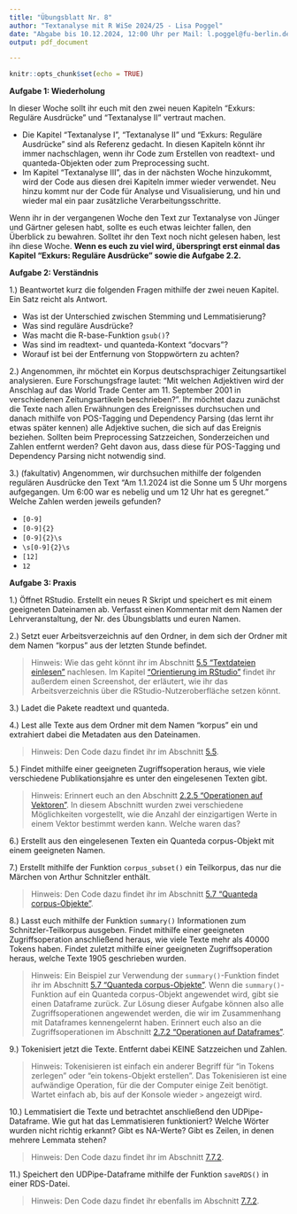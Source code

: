 ```yaml
---
title: "Übungsblatt Nr. 8"
author: "Textanalyse mit R WiSe 2024/25 - Lisa Poggel"
date: "Abgabe bis 10.12.2024, 12:00 Uhr per Mail: l.poggel@fu-berlin.de"
output: pdf_document

---
```


```r
knitr::opts_chunk$set(echo = TRUE)
```


**Aufgabe 1: Wiederholung**

In dieser Woche sollt ihr euch mit den zwei neuen Kapiteln "Exkurs: Reguläre Ausdrücke" und "Textanalyse II"  vertraut machen. 

* Die Kapitel  "Textanalyse I", "Textanalyse II" und "Exkurs: Reguläre Ausdrücke" sind als Referenz gedacht. In diesen Kapiteln könnt ihr immer nachschlagen, wenn ihr Code zum Erstellen von readtext- und quanteda-Objekten oder zum Preprocessing sucht. 
* Im Kapitel "Textanalyse III", das in der nächsten Woche hinzukommt, wird der Code aus diesen drei Kapiteln immer wieder verwendet. Neu hinzu kommt nur der Code für Analyse und Visualisierung, und hin und wieder mal ein paar zusätzliche Verarbeitungsschritte.

Wenn ihr in der vergangenen Woche den Text zur Textanalyse von Jünger und Gärtner gelesen habt, sollte es euch etwas leichter fallen, den Überblick zu bewahren. Solltet ihr den Text noch nicht gelesen haben, lest ihn diese Woche. **Wenn es euch zu viel wird, überspringt erst einmal das Kapitel "Exkurs: Reguläre Ausdrücke" sowie die Aufgabe 2.2.**

**Aufgabe 2: Verständnis**

1.) Beantwortet kurz die folgenden Fragen mithilfe der zwei neuen Kapitel. Ein Satz reicht als Antwort. 

* Was ist der Unterschied zwischen Stemming und Lemmatisierung?
* Was sind reguläre Ausdrücke? 
* Was macht die R-base-Funktion `gsub()`? 
* Was sind im readtext- und quanteda-Kontext "docvars"?
* Worauf ist bei der Entfernung von Stoppwörtern zu achten? 

2.) Angenommen, ihr möchtet ein Korpus deutschsprachiger Zeitungsartikel analysieren. Eure Forschungsfrage lautet: "Mit welchen Adjektiven wird der Anschlag auf das World Trade Center am 11. September 2001 in verschiedenen Zeitungsartikeln beschrieben?". Ihr möchtet dazu zunächst die Texte nach allen Erwähnungen des Ereignisses durchsuchen und danach mithilfe von POS-Tagging und Dependency Parsing (das lernt ihr etwas später kennen) alle Adjektive suchen, die sich auf das Ereignis beziehen. Sollten beim Preprocessing Satzzeichen, Sonderzeichen und Zahlen entfernt werden? Geht davon aus, dass diese für POS-Tagging und Dependency Parsing nicht notwendig sind. 

3.) (fakultativ) Angenommen, wir durchsuchen mithilfe der folgenden regulären Ausdrücke den Text "Am 1.1.2024 ist die Sonne um 5 Uhr morgens aufgegangen. Um 6:00 war es nebelig und um 12 Uhr hat es geregnet." Welche Zahlen werden jeweils gefunden? 

* `[0-9]`
* `[0-9]{2}`
* `[0-9]{2}\s`
* `\s[0-9]{2}\s`
* `[12]`
* `12`


**Aufgabe 3: Praxis**

1.) Öffnet RStudio. Erstellt ein neues R Skript und speichert es mit einem geeigneten Dateinamen ab. Verfasst einen Kommentar mit dem Namen der Lehrveranstaltung, der Nr. des Übungsblatts und euren Namen.

2.) Setzt euer Arbeitsverzeichnis auf den Ordner, in dem sich der Ordner mit dem Namen "korpus" aus der letzten Stunde befindet.  

>Hinweis: Wie das geht könnt ihr im Abschnitt [5.5 "Textdateien einlesen"](https://lipogg.github.io/textanalyse-mit-r/textanalyse-i-korpus-tokens-daten-und-dateien.html#textdateien-einlesen) nachlesen. Im Kapitel ["Orientierung im RStudio"](https://lipogg.github.io/textanalyse-mit-r/orientierung-im-rstudio.html) findet ihr außerdem einen Screenshot, der erläutert, wie ihr das Arbeitsverzeichnis über die RStudio-Nutzeroberfläche setzen könnt.

3.) Ladet die Pakete readtext und quanteda. 

4.) Lest alle Texte aus dem Ordner mit dem Namen "korpus" ein und extrahiert dabei die Metadaten aus den Dateinamen. 

> Hinweis: Den Code dazu findet ihr im Abschnitt [5.5](https://lipogg.github.io/textanalyse-mit-r/textanalyse-i-korpus-tokens-daten-und-dateien.html#textdateien-einlesen). 

5.) Findet mithilfe einer geeigneten Zugriffsoperation heraus, wie viele verschiedene Publikationsjahre es unter den eingelesenen Texten gibt. 

> Hinweis: Erinnert euch an den Abschnitt [2.2.5 "Operationen auf Vektoren"](https://lipogg.github.io/textanalyse-mit-r/r-basics-ii-datenstrukturen.html#operationen-auf-vektoren). In diesem Abschnitt wurden zwei verschiedene Möglichkeiten vorgestellt, wie die Anzahl der einzigartigen Werte in einem Vektor bestimmt werden kann. Welche waren das? 

6.) Erstellt aus den eingelesenen Texten ein Quanteda corpus-Objekt mit einem geeigneten Namen.

7.) Erstellt mithilfe der Funktion `corpus_subset()` ein Teilkorpus, das nur die Märchen von Arthur Schnitzler enthält. 

>Hinweis: Den Code dazu findet ihr im Abschnitt [5.7 "Quanteda corpus-Objekte"](https://lipogg.github.io/textanalyse-mit-r/textanalyse-i-korpus-tokens-daten-und-dateien.html#quanteda-corpus-objekte). 

8.) Lasst euch mithilfe der Funktion `summary()` Informationen zum Schnitzler-Teilkorpus ausgeben. Findet mithilfe einer geeigneten Zugriffsoperation anschließend heraus, wie viele Texte mehr als 40000 Tokens haben. Findet zuletzt mithilfe einer geeigneten Zugriffsoperation heraus, welche Texte 1905 geschrieben wurden. 

>Hinweis: Ein Beispiel zur Verwendung der `summary()`-Funktion findet ihr im Abschnitt [5.7 "Quanteda corpus-Objekte"](https://lipogg.github.io/textanalyse-mit-r/textanalyse-i-korpus-tokens-daten-und-dateien.html#quanteda-corpus-objekte). Wenn die `summary()`-Funktion auf ein Quanteda corpus-Objekt angewendet wird, gibt sie einen Dataframe zurück. Zur Lösung dieser Aufgabe können also alle Zugriffsoperationen angewendet werden, die wir im Zusammenhang mit Dataframes kennengelernt haben. Erinnert euch also an die Zugriffsoperationen im Abschnitt [2.7.2 "Operationen auf Dataframes"](https://lipogg.github.io/textanalyse-mit-r/r-basics-ii-datenstrukturen.html#operationen-auf-dataframes).

9.) Tokenisiert jetzt die Texte. Entfernt dabei KEINE Satzzeichen und Zahlen. 

>Hinweis: Tokenisieren ist einfach ein anderer Begriff für "in Tokens zerlegen" oder "ein tokens-Objekt erstellen". Das Tokenisieren ist eine aufwändige Operation, für die der Computer einige Zeit benötigt. Wartet einfach ab, bis auf der Konsole wieder `>` angezeigt wird. 

10.) Lemmatisiert die Texte und betrachtet anschließend den UDPipe-Dataframe. Wie gut hat das Lemmatisieren funktioniert? Welche Wörter wurden nicht richtig erkannt? Gibt es NA-Werte? Gibt es Zeilen, in denen mehrere Lemmata stehen? 

>Hinweis: Den Code dazu findet ihr im Abschnitt  [7.7.2](https://lipogg.github.io/textanalyse-mit-r/textanalyse-ii-preprocessing.html#methode-2-lemmatisierung-mit-udpipe).

11.) Speichert den UDPipe-Dataframe mithilfe der Funktion `saveRDS()` in einer RDS-Datei. 

>Hinweis: Den Code dazu findet ihr ebenfalls im Abschnitt [7.7.2](https://lipogg.github.io/textanalyse-mit-r/textanalyse-ii-preprocessing.html#methode-2-lemmatisierung-mit-udpipe).


